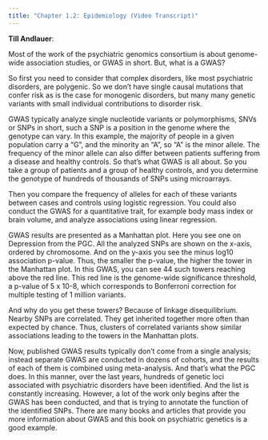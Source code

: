```yaml
---
title: "Chapter 1.2: Epidemiology (Video Transcript)"
---
```


**Till Andlauer**:

Most of the work of the psychiatric genomics consortium is about genome-wide association studies, or GWAS in short. But, what is a GWAS?

So first you need to consider that complex disorders, like most psychiatric disorders, are polygenic. So we don't have single causal mutations that confer risk as is the case for monogenic disorders, but many many genetic variants with small individual contributions to disorder risk.

GWAS typically analyze single nucleotide variants or polymorphisms, SNVs or SNPs in short, such a SNP is a position in the genome where the genotype can vary. In this example, the majority of people in a given population carry a "G", and the minority an "A", so "A" is the minor allele. The frequency of the minor allele can also differ between patients suffering from a disease and healthy controls. So that's what GWAS is all about. So you take a group of patients and a group of healthy controls, and you determine the genotype of hundreds of thousands of SNPs using microarrays.

Then you compare the frequency of alleles for each of these variants between cases and controls using logistic regression. You could also conduct the GWAS for a quantitative trait, for example body mass index or brain volume, and analyze associations using linear regression.

GWAS results are presented as a Manhattan plot. Here you see one on Depression from the PGC. All the analyzed SNPs are shown on the x-axis, ordered by chromosome. And on the y-axis you see the minus log10 association p-value. Thus, the smaller the p-value, the higher the tower in the Manhattan plot. In this GWAS, you can see 44 such towers reaching above the red line. This red line is the genome-wide significance threshold, a p-value of 5 x 10-8, which corresponds to Bonferroni correction for multiple testing of 1 million variants.

And why do you get these towers? Because of linkage disequilibrium. Nearby SNPs are correlated. They get inherited together more often than expected by chance. Thus, clusters of correlated variants show similar associations leading to the towers in the Manhattan plots.

Now, published GWAS results typically don't come from a single analysis; instead separate GWAS are conducted in dozens of cohorts, and the results of each of them is combined using meta-analysis. And that's what the PGC does. In this manner, over the last years, hundreds of genetic loci associated with psychiatric disorders have been identified. And the list is constantly increasing. However, a lot of the work only begins after the GWAS has been conducted, and that is trying to annotate the function of the identified SNPs. There are many books and articles that provide you more information about GWAS and this book on psychiatric genetics is a good example.
